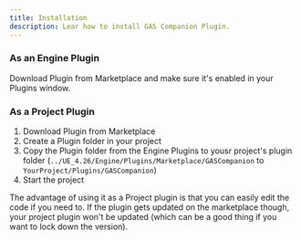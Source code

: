 ```yaml
---
title: Installation
description: Lear how to install GAS Companion Plugin.
---
```


### As an Engine Plugin

Download Plugin from Marketplace and make sure it's enabled in your Plugins window.

### As a Project Plugin

1. Download Plugin from Marketplace
2. Create a Plugin folder in your project
3. Copy the Plugin folder from the Engine Plugins to yousr project's plugin folder <span className="no-wrap">(`../UE_4.26/Engine/Plugins/Marketplace/GASCompanion` to `YourProject/Plugins/GASCompanion`)</span>
4. Start the project

The advantage of using it as a Project plugin is that you can easily edit the code if you need to. If the plugin gets updated on the marketplace though, your project plugin won't be updated (which can be a good thing if you want to lock down the version).